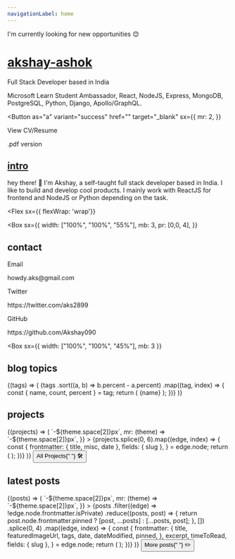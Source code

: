 ```yaml
---
navigationLabel: home
---
```



<Alert variant="success">I'm currently looking for new opportunities 😊</Alert>
<Divider />

# [akshay-ashok](#akshay-ashok)

Full Stack Developer based in India

Microsoft Learn Student Ambassador, React, NodeJS, Express, MongoDB, PostgreSQL, Python, Django, Apollo/GraphQL.

<Button
  as="a"
  variant="success"
  href=""
  target="_blank"
  sx={{
    mr: 2,
  }}
>
  View CV/Resume
</Button>

<Link href="" target="_blank" title="View CV">
  .pdf version
</Link>
<Divider />
<Divider />

## [intro](#intro)

hey there! 👋 I'm Akshay, a self-taught full stack developer based in India. I like to build and develop
cool products. I mainly work with ReactJS for frontend and NodeJS or Python depending on the task.

<Divider />

<Flex
  sx={{ flexWrap: 'wrap'}}
>
<Box
  sx={{
    width: ["100%", "100%", "55%"],
    mb: 3,
    pr: [0,0, 4],
  }}
>

## contact

<Text>Email</Text>
<Link href="mailto:howdy.aks@gmail.com" target="_blank" variant="styles.a">
  howdy.aks@gmail.com
</Link>
<Divider />

<Text>Twitter</Text>
<Link href="https://twitter.com/aks2899" target="_blank" variant="styles.a">
  https://twitter.com/aks2899
</Link>
<Divider />

<Text>GitHub</Text>
<Link href="https://github.com/Akshay090" target="_blank" variant="styles.a">
  https://github.com/Akshay090
</Link>
<Divider />

<Divider />
</Box>

<Box
  sx={{
    width: ["100%", "100%", "45%"],
    mb: 3
  }}
>

## blog topics

<Divider />

<SourceTags>
  {(tags) => (
    <Box>
      {tags
        .sort((a, b) => b.percent - a.percent)
        .map((tag, index) => {
          const { name, count, percent } = tag;
          return (
            <Badge
              key={index}
              variant="primary"
              sx={{
                mr: 2,
                mb: 2,
                color: mix("secondary", "primary", `${index / tags.length}`),
                borderColor: mix(
                  "secondary",
                  "primary",
                  `${index / tags.length}`
                ),
              }}
            >
              {name}
            </Badge>
          );
        })}
    </Box>
  )}
</SourceTags>

<Divider />
<Divider />

</Box>
</Flex>

## projects

<SourceList filter="projects">
  {(projects) => (
    <Flex
      sx={{
        flexWrap: "wrap",
        ml: (theme) => `-${theme.space[2]}px`,
        mr: (theme) => `-${theme.space[2]}px`,
      }}
    >
      {projects.splice(0, 6).map((edge, index) => {
        const {
          frontmatter: { title, misc, date },
          fields: { slug },
        } = edge.node;
        return (
          <ProjectCard
            index={index}
            title={title}
            misc={misc}
            {/* cardImage={embeddedImageUrls[0]} */}
            date={date}
            slug={slug}
          />
        );
      })}
    </Flex>
  )}
</SourceList>

<Divider />
<Flex
  sx={{
    justifyContent: "center",
  }}
>
  <Box>
    <Button as={GatsbyLink} variant="ghost" href="/projects">
      All Projects{" "}
      <Box as="span" role="img" aria-label="pencil">
        🛠
      </Box>
    </Button>
  </Box>
</Flex>
<Divider />

## latest posts

<Divider />

<SourceList filter="posts">
  {(posts) => (
    <Flex
      sx={{
        flexWrap: "wrap",
        ml: (theme) => `-${theme.space[2]}px`,
        mr: (theme) => `-${theme.space[2]}px`,
      }}
    >
      {posts
        .filter((edge) => !edge.node.frontmatter.isPrivate)
        .reduce((posts, post) => {
          return post.node.frontmatter.pinned
            ? [post, ...posts]
            : [...posts, post];
        }, [])
        .splice(0, 4)
        .map((edge, index) => {
          const {
            frontmatter: {
              title,
              featuredImageUrl,
              tags,
              date,
              dateModified,
              pinned,
            },
            excerpt,
            timeToRead,
            fields: { slug },
          } = edge.node;
          return (
            <PostCard
              key={index}
              title={title}
              featuredImageUrl={featuredImageUrl}
              tags={tags}
              date={date}
              dateModified={dateModified}
              excerpt={excerpt}
              slug={slug}
              pinned={pinned}
              timeToRead={timeToRead}
            />
          );
        })}
    </Flex>
  )}
</SourceList>
<Divider />
<Flex
  sx={{
    justifyContent: "center",
  }}
>
  <Box>
    <Button as={GatsbyLink} variant="ghost" href="/posts">
      More posts{" "}
      <Box as="span" role="img" aria-label="pencil">
        ✏️
      </Box>
    </Button>
  </Box>
</Flex>
